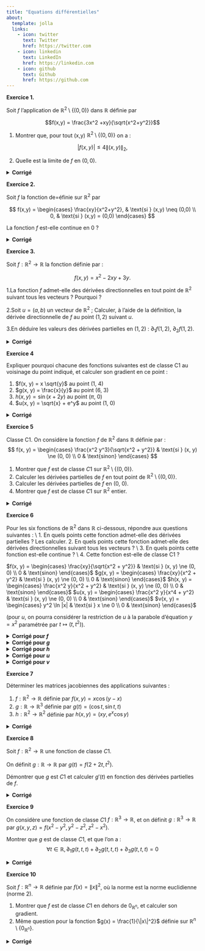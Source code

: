 ---
title: "Equations différentielles"
about:
  template: jolla
  links:
    - icon: twitter
      text: Twitter
      href: https://twitter.com
    - icon: linkedin
      text: LinkedIn
      href: https://linkedin.com
    - icon: github
      text: Github
      href: https://github.com
---

::: exercise-box
**Exercice 1.**

Soit $f$ l'application de $\mathbb{R}^2 \setminus \{(0, 0)\}$ dans $\mathbb{R}$ définie par

$$f(x,y) = \frac{3x^2 +xy}{\sqrt{x^2+y^2}}$$

1.  Montrer que, pour tout (x,y) \in $\mathbb{R}^2 \setminus \{(0, 0)\}$ on a :

$$|f(x,y)| \leq 4\|(x,y)\|_2 ,$$

2.  Quelle est la limite de $f$ en $(0,0)$.

<details>

<summary><strong>Corrigé</strong></summary>

1.  Pour tout $(x,y) \in \mathbb{R}^2$, on a:

$$ x^2 \leq x^2 +y^2 \Rightarrow \sqrt{x^2} \leq \sqrt{x^2+y^2} \Rightarrow |x| \leq \|(x,y)\|_2$$ ET de meme $|y| \leq \|(x,y)\|_2$. On en déduit, pour tout $(x,y) \neq (0,0)$:

\begin{align}
f(x,y) \leq \frac{3x^2 +xy}{\sqrt{x^2+y^2}} & \leq\frac{3|x|^2 +|x||y|}{\|(x,y)\|_2}\\
&  \leq \frac{3\|(x,y)\|_2^2 +\|(x,y)\|_2^2}{\|(x,y)\|_2} \leq \frac{4\|(x,y)\|_2^2}{\|(x,y)\|_2} \leq 4\|(x,y)\|_2.


\end{align}

2.  Comme $0 \leq |f(x,y)| \leq 4\|(x,y)\|_2$. Alors d'après le théorème de gendarmes on a :

$$ \lim_{(x,y) \to (0,0)}f(x,y) = 0$$

</details>
:::

::: exercise-box
**Exercice 2.**

Soit $f$ la fonction de=éfinie sur $\mathbb{R}^2$ par

$$ f(x,y) = 
\begin{cases} 
\frac{xy}{x^2+y^2}, & \text{si } (x,y) \neq (0,0) \\ 
0, & \text{si } (x,y) = (0,0) 
\end{cases} $$

La fonction $f$ est-elle continue en 0 ?

<details>

<summary><strong>Corrigé</strong></summary>

Prenons la suite $(u_n = (\frac{1}{n},\frac{1}{n}))_{n \in \mathbb{N}^*}$ qui tend vers $(0,0)$ lorsque $n$ tend vers $+ \infty$.

On vérifie, facilement que $f(u_n)=\frac{1}{2}$ pour tout n.

Donc, $$ \lim f(u_n) = \frac{1}{2} \neq 0 = f(0,0) = f(\lim (u_n)).$$ La fonction $f$ n'est pas donc continue en $(0,0)$.

</details>
:::

::: exercise-box
**Exercice 3.**

Soit $f : \mathbb{R}^2 \to \mathbb{R}$ la fonction définie par :

$$ f(x, y) = x^2 - 2xy + 3y. $$

1.La fonction $f$ admet-elle des dérivées directionnelles en tout point de $\mathbb{R}^2$ suivant tous les vecteurs ? \quad Pourquoi ?

2.Soit $u = (a, b)$ un vecteur de $\mathbb{R}^2$ ; Calculer, à l’aide de la définition, la dérivée directionnelle de $f$ au point $(1, 2)$ suivant $u$.

3.En déduire les valeurs des dérivées partielles en $(1, 2)$ : $\partial_1 f(1, 2)$, $\partial_2 f(1, 2)$.

<details>

<summary><strong>Corrigé</strong></summary>

1.  La fonction $f$ est polynomial, elle est donc de classe $C1$ sur $\mathbb{R}$ et possède des dérivées directionnelles en tout point de $\mathbb{R}^2$, suivant tout vecteur de $\mathbb{R}^2$.

2.  Par définition, $$ \partial_u f(1, 2) = \lim_{t \to 0} \frac{f((1, 2) + t(a, b)) - f(1, 2)}{t} $$ et donc, $$\partial_u f(1, 2) = \lim_{t \to 0} \frac{f(1 + at, 2 + bt) - f(1, 2)}{t} $$

Considérons la fonction à une seule variable, $\varphi(t) = f(1 + at, 2 + bt)$, alors $\partial_u f(1, 2) = \varphi'(0)$. On a : $$ \varphi(t) = (1 + at)^2 - 2(1 + at)(2 + bt) + 3(2 + bt) $$ $$ = 1 + 2at + a^2t^2 - 2(2 + (2a + b)t + abt^2) + 6 + 3bt $$ $$ = 3 + (-2a + b)t + (a^2 - 2ab)t^2 $$ et, par suite : $$ \partial_u f(1, 2) = \varphi'(0) = -2a + b $$

3.  Notons $(e_1 = (1, 0), e_2 = (0, 1))$ la base canonique de $\mathbb{R}^2$.

Les dérivées partielles sont les dérivées directionnelles suivant les vecteurs de la base canonique.

En utilisant la question précédente, on obtient donc : $$ \partial f / \partial x (1, 2) = \partial_1 f(1, 2) = \partial_{e1} f(1, 2) = -2 \cdot 1 + 0 = -2 $$ $$ \partial f / \partial y (1, 2) = \partial_2 f(1, 2) = \partial_{e2} f(1, 2) = -2 \cdot 0 + 1 = 1 $$

</details>
:::

::: exercise-box
**Exercice 4**

Expliquer pourquoi chacune des fonctions suivantes est de classe C1 au voisinage du point indiqué, et calculer son gradient en ce point :

1.  $f(x, y) = x \sqrt{y}$ au point (1, 4)
2.  $g(x, y) = \frac{x}{y}$ au point (6, 3)
3.  $h(x, y) = \sin(x + 2y)$ au point ($\pi$, 0)
4.  $u(x, y) = \sqrt{x} + e^y$ au point (1, 0)

<details>

<summary><strong>Corrigé</strong></summary>

Pour montrer que $f$ est de classe $C1$ au voisinage du point donné et pour calculer son gradient en ce point, nous devons d'abord vérifier que $f$ est différentiable et ensuite calculer ses dérivées partielles premières.

1.La fonction $f$ est continue en tout point du domaine où elle est définie puisque la racine carrée et la multiplication sont des opérations continues.

2.  

    -   $\frac{\partial f}{\partial x}(x, y) = \sqrt{y}$
    -   $\frac{\partial f}{\partial y}(x, y) = \frac{x}{2\sqrt{y}}$

Calculons les dérivées partielles en $(1, 4)$ : - $\frac{\partial f}{\partial x}(1, 4) = \sqrt{4} = 2$ - $\frac{\partial f}{\partial y}(1, 4) = \frac{1}{2\sqrt{4}} = \frac{1}{4}$

Le gradient de $f$ en $(1, 4)$ est donc : $$ \nabla f(1, 4) = \left( \frac{\partial f}{\partial x}(1, 4), \frac{\partial f}{\partial y}(1, 4) \right) = (2, \frac{1}{4}) $$

</details>
:::

::: exercise-box
**Exercice 5**

Classe C1. On considère la fonction $f$ de $\mathbb{R}^2$ dans $\mathbb{R}$ définie par : $$ f(x, y) = \begin{cases} \frac{x^2 y^3}{\sqrt{x^2 + y^2}} & \text{si } (x, y) \ne (0, 0) \\ 0 & \text{sinon} \end{cases} $$

1.  Montrer que $f$ est de classe $C1$ sur $\mathbb{R}^2 \setminus \{(0, 0)\}$.
2.  Calculer les dérivées partielles de $f$ en tout point de $\mathbb{R}^2 \setminus \{(0, 0)\}$.
3.  Calculer les dérivées partielles de $f$ en (0, 0).
4.  Montrer que $f$ est de classe $C1$ sur $\mathbb{R}^2$ entier.

<details>

<summary><strong>Corrigé</strong></summary>

1.  Notons tout d’abord que, sur $\mathbb{R}^2 \setminus \{(0, 0)\}$, la fonction $\| (x, y) \|_2 = \sqrt{x^2 + y^2}$ est composée de deux applications : $$ \mathbb{R}^2 \xrightarrow{\varphi} \mathbb{R}_+^* \xrightarrow{\psi} \mathbb{R}_+^* $$ $$ (x, y) \mapsto x^2 + y^2 $$ $$ t \mapsto \sqrt{t} $$ Puisque $\varphi$ est de classe $C1$ sur $\mathbb{R}^2 \setminus \{(0, 0)\}$ et à valeurs dans l’ouvert $\mathbb{R}_+^*$ et que $\psi$ est de classe $C1$ sur $\mathbb{R}_+^*$, $\| \cdot \|_2 = \psi \circ \varphi$ est de classe $C1$ sur $\mathbb{R}^2 \setminus \{(0, 0)\}$.

La fonction $f$ est donc un quotient de deux fonctions de classe $C1$, dont le dénominateur ne s’annule pas ; $f$ est donc de classe $C1$ sur $\mathbb{R}^2 \setminus \{(0, 0)\}$.

2.  Calculons les dérivées partielles sur $\mathbb{R}^2 \setminus \{(0, 0)\}$ : $$\partial f / \partial x = \frac{2x y^3 \sqrt{x^2 + y^2} - x^2 y^3 \frac{x}{\sqrt{x^2 + y^2}}}{(x^2 + y^2)} = \frac{2x y^3 (x^2 + y^2) - x^3 y^3}{(x^2 + y^2)^{3/2}} $$ Donc,$$\partial f / \partial x= \frac{x^3 y^3 + 2x y^5}{(x^2 + y^2)^{3/2}}$$ $$ \partial f / \partial y = \frac{3x^2 y^2 \sqrt{x^2 + y^2} - x^2 y^3 \frac{y}{\sqrt{x^2 + y^2}}}{(x^2 + y^2)} = \frac{3x^2 y^2 (x^2 + y^2) - x^2 y^4}{(x^2 + y^2)^{3/2}}$$ Donc,$$\partial f / \partial y= \frac{3x^4 y^2 + 2x^2 y^4}{(x^2 + y^2)^{3/2}} $$

3.  On a : $$ \partial f / \partial x (0, 0) = \lim_{t \to 0} \frac{f(t, 0) - f(0, 0)}{t} = 0 $$ $$ \partial f / \partial y (0, 0) = \lim_{t \to 0} \frac{f(0, t) - f(0, 0)}{t} = 0 $$

4.  Il suffit de montrer que les dérivées partielles sont toutes deux continues en (0, 0). On a : $$ \partial_1 f(x, y) = \begin{cases} \frac{x^3 y^3 + 2x y^5}{\| (x, y) \|_2^3} & \text{si } (x, y) \ne (0, 0) \\ 0 & \text{si } (x, y) = (0, 0) \end{cases} $$ $$ \partial_2 f(x, y) = \begin{cases} \frac{3x^4 y^2 + 2x^2 y^4}{\| (x, y) \|_2^3} & \text{si } (x, y) \ne (0, 0) \\ 0 & \text{si } (x, y) = (0, 0) \end{cases} $$ En majorant par la norme comme dans l’exercice 6, on trouve : $$ |\partial_1 f(x, y)| \leq \frac{|x|^3 |y|^3 + 2|x||y|^5}{\| (x, y) \|_2^3} \leq 3 \frac{\| (x, y) \|_2^6}{\| (x, y) \|_2^3} = \| (x, y) \|_2^3 $$ Donc $\lim_{(x, y) \to (0, 0)} \partial_1 f(x, y) = 0 = \partial_1 f(0, 0)$. La fonction $\partial_1 f$ est donc continue sur $\mathbb{R}^2$ entier.

On procède de même pour $\partial_2 f$ qui est aussi continue. La fonction $f$ est donc de classe $C1$ sur $\mathbb{R}^2$ entier.

</details>
:::

::: exercise-box
**Exercice 6**

Pour les six fonctions de $\mathbb{R}^2$ dans $\mathbb{R}$ ci-dessous, répondre aux questions suivantes : \\ 1. En quels points cette fonction admet-elle des dérivées partielles ? Les calculer. 2. En quels points cette fonction admet-elle des dérivées directionnelles suivant tous les vecteurs ? \\ 3. En quels points cette fonction est-elle continue ? \\ 4. Cette fonction est-elle de classe C1 ?

$f(x, y) = \begin{cases} \frac{xy}{\sqrt{x^2 + y^2}} & \text{si } (x, y) \ne (0, 0) \\ 0 & \text{sinon} \end{cases}$ $g(x, y) = \begin{cases} \frac{xy}{x^2 + y^2} & \text{si } (x, y) \ne (0, 0) \\ 0 & \text{sinon} \end{cases}$ $h(x, y) = \begin{cases} \frac{x^2 y}{x^2 + y^2} & \text{si } (x, y) \ne (0, 0) \\ 0 & \text{sinon} \end{cases}$ $u(x, y) = \begin{cases} \frac{x^2 y}{x^4 + y^2} & \text{si } (x, y) \ne (0, 0) \\ 0 & \text{sinon} \end{cases}$ $v(x, y) = \begin{cases} y^2 \ln |x| & \text{si } x \ne 0 \\ 0 & \text{sinon} \end{cases}$

(pour $u$, on pourra considérer la restriction de $u$ à la parabole d’équation $y = x^2$ paramétrée par $t \mapsto (t, t^2)$).

<details>

<summary><strong>Corrigé **pour** $f$ </strong></summary>

Cette fonction est de classe $C1$ sur $\mathbb{R}^2 \setminus \{(0, 0)\}$. Ses dérivées partielles sur $\mathbb{R}^2 \setminus \{(0, 0)\}$ valent : $$ \partial f / \partial x = \frac{y \sqrt{x^2 + y^2} - xy \frac{x}{\sqrt{x^2 + y^2}}}{x^2 + y^2} = \frac{y^3}{(x^2 + y^2)^{3/2}} $$ $$ \partial f / \partial y = \frac{x \sqrt{x^2 + y^2} - xy \frac{y}{\sqrt{x^2 + y^2}}}{x^2 + y^2} = \frac{x^3}{(x^2 + y^2)^{3/2}} $$ On calcule par ailleurs : $$ \partial f / \partial x (0, 0) = 0 $$ $$ \partial f / \partial y (0, 0) = 0 $$ La fonction $f$ admet donc des dérivées partielles en tout point de $\mathbb{R}^2$. Elle est continue en 0 puisque : $$ |f(x, y)| \leq \frac{|x||y|}{\| (x, y) \|_2} \leq \| (x, y) \|_2 \rightarrow_{(x,y) \to (0, 0)} 0 $$ En revanche, $f$ ne possède pas de dérivées directionnelles dans toutes les directions en (0, 0).

Par exemple, si $u = (1, 1)$ : $$ \partial_u f(0, 0) = \lim_{t \to 0} \frac{f(t, t) - f(0, 0)}{t} = \lim_{t \to 0} \frac{t^2}{t \sqrt{t^2}} = \lim_{t \to 0} \frac{t}{|t|} $$ qui n’est pas définie (tend vers 1 à droite et -1 à gauche).

Ainsi, $f$ n’est pas de classe $C1$ au voisinage de (0, 0).

</details>

<details>

<summary><strong>Corrigé **pour** $g$ </strong></summary>

Cette fonction est de classe $C1$ sur $\mathbb{R}^2 \setminus \{(0, 0)\}$. Ses dérivées partielles sur $\mathbb{R}^2 \setminus \{(0, 0)\}$ valent : $$ \partial g / \partial x (x, y) = \frac{y(x^2 + y^2) - xy(2x)}{(x^2 + y^2)^2} = \frac{-x^2 y + y^3}{(x^2 + y^2)^2} $$ $$ \partial g / \partial y (x, y) = \frac{x(x^2 + y^2) - xy(2y)}{(x^2 + y^2)^2} = \frac{x^3 - xy^2}{(x^2 + y^2)^2} $$ On calcule par ailleurs : $$ \partial g / \partial x (0, 0) = 0 $$ $$ \partial g / \partial y (0, 0) = 0 $$ La fonction $g$ admet donc des dérivées partielles en tout point de $\mathbb{R}^2$. Pourtant, $g$ n’est pas continue en 0 puisque $\lim_{n \to +\infty} g(1/n, 1/n) = 1/2 \neq g(0, 0) = 0$.

Elle n’est donc pas de classe $C1$ sur $\mathbb{R}^2$ entier.

Enfin, $g$ ne possède pas de dérivées directionnelles dans toutes les directions en (0, 0).

Par exemple, si $u = (1, 1)$ : $$ \partial_u g(0, 0) = \lim_{t \to 0} \frac{g(t, t) - g(0, 0)}{t} = \lim_{t \to 0} \frac{1}{2t} $$ qui n’est pas définie. Ainsi, $g$ n’est pas de classe $C1$ au voisinage de (0, 0).

</details>

<details>

<summary><strong>Corrigé **pour** $h$ </strong></summary>

Cette fonction est de classe $C1$ sur $\mathbb{R}^2 \setminus \{(0, 0)\}$.

Ses dérivées partielles sur $\mathbb{R}^2 \setminus \{(0, 0)\}$ valent : $$ \partial h / \partial x (x, y) = \frac{2xy(x^2 + y^2) - x^2 y(2x)}{(x^2 + y^2)^2} = \frac{2xy^3}{(x^2 + y^2)^2} $$ $$ \partial h / \partial y (x, y) = \frac{x^2(x^2 + y^2) - x^2 y(2y)}{(x^2 + y^2)^2} = \frac{x^4 - x^2 y^2}{(x^2 + y^2)^2} $$ On calcule par ailleurs, à l’aide de la définition : $$ \partial h / \partial x (0, 0) = 0 $$ $$ \partial h / \partial y (0, 0) = 0 $$ La fonction $h$ admet donc des dérivées partielles en tout point de $\mathbb{R}^2$.

Elle est continue en 0 puisque : $$ |h(x, y)| \leq \frac{|x|^2 |y|}{\| (x, y) \|_2^2} \leq \frac{\| (x, y) \|_2^3}{\| (x, y) \|_2^2} = \| (x, y) \|_2 \rightarrow_{(x,y) \to (0, 0)} 0 $$ La fonction $h$ possède des dérivées directionnelles dans toutes les directions en (0, 0).

Si $u = (a, b)$ est un vecteur non nul quelconque de $\mathbb{R}^2$, on a : $$ \partial_u h(0, 0) = \lim_{t \to 0} \frac{h(ta, tb) - h(0, 0)}{t} = \lim_{t \to 0} \frac{h(a, b)}{t^3} t t^2 = h(a, b) $$ En revanche, $h$ n’est pas de classe $C1$. \\ Si elle l’était, le développement de Taylor-Young à l’ordre 1 en (0, 0) impliquerait que $\partial_u=(a,b) h(0, 0) = a \partial_1 h(0, 0) + b \partial_2 h(0, 0) = 0$. Ce n’est pas le cas puisque, si $u = (1, 1)$ par exemple, $\partial_u h(0, 0) = h(1, 1) = 1/2$.

Pour montrer que $h$ n’est pas de classe $C1$, on peut aussi directement montrer que $\partial_1 h$ n’est pas continue en (0, 0), à l’aide de la suite $(1/n, 1/n)$ par exemple : $$ \lim_{n \to +\infty} \partial_1 h(1/n, 1/n) = \lim_{n \to +\infty} 1/2 \neq \partial_1 h(0, 0) $$

</details>

<details>

<summary><strong>Corrigé **pour** $u$ </strong></summary>

La fonction $u$ est de classe $C1$ sur $\mathbb{R}^2 \setminus \{(0, 0)\}$. \\ On peut montrer qu’elle n’est pas continue en (0, 0) en approchant l’origine le long de la parabole $y = x^2$.\\ Considérons par exemple la suite de points $p_n = (1/n, 1/n^2)$ qui est sur cette parabole et tend vers (0, 0). \\ On voit que $f(p_n) = 1/2$ qui ne tend pas vers 0 = $u(0, 0)$.\\ En revanche, $u$ possède des dérivées directionnelles suivant toutes les directions en (0, 0) puisque, si $v = (a, b)$ est un vecteur non nul, \[ \partial\*v u(0, 0) =\* \lim{t \to 0} \frac{u(ta, tab) - u(0, 0)}{t} = \lim\*{t\* \\to 0} \frac{t^3 ab}{t^3 (t^2 a^2 + b^2)} = \lim{t \to 0} \frac{ab}{t^2 a^2 + b^2} =

\begin{cases} 0 & \text{si } b = 0 \\ a/b & \text{sinon} \end{cases}

</details>

<details>

<summary><strong>Corrigé **pour** $v$ </strong></summary>

La fonction $v$ est de classe $C1$ sur $\mathbb{R}^* \times \mathbb{R}$.

Ses dérivées partielles sur $\mathbb{R}^* \times \mathbb{R}$ valent : $$ \partial v / \partial x (x, y) = \frac{y^2}{x} $$ $$ \partial v / \partial y (x, y) = 2y \ln |x| $$ En un point $(0, y)$, $y \ne 0$ de l’axe des ordonnées, on a : $$ \partial v / \partial x (0, y) = \lim_{t \to 0} \frac{v(t, y) - v(0, y)}{t} = \lim_{t \to 0} \frac{y^2 \ln |t|}{t} = -\infty $$ $$ \partial v / \partial y (0, y) = \lim_{t \to 0} \frac{v(0, y + t) - v(0, y)}{t} = 0 $$

La fonction $v$ n’admet donc pas de dérivée partielle par rapport à $x$ sur l’axe des abscisses privé de l’origine.

Elle admet des dérivées partielles en tout autre point de $\mathbb{R}^2$.

Cette fonction n’est pas continue sur l’axe des ordonnées privé de l’origine puisque $\lim_{n \to +\infty} y^2 \ln(1/n) = -\infty$.

Montrons qu’elle n’est pas non plus continue en 0.

Considérons la suite de points $p_n = (1/n, e^{-n^2})$.

Alors $p_n$ tend vers (0, 0) et $v(p_n) = (1/n)^2 \ln(e^{-n^2}) = -1$ pour tout $n$.

Sa limite est donc -1, différente de $v(0, 0) = 0$.

</details>
:::

::: exercise-box
**Exercice 7**

Déterminer les matrices jacobiennes des applications suivantes :

1.  $f : \mathbb{R}^2 \to \mathbb{R}$ définie par $f(x, y) = x \cos(y - x)$
2.  $g : \mathbb{R} \to \mathbb{R}^3$ définie par $g(t) = (\cos t, \sin t, t)$
3.  $h : \mathbb{R}^2 \to \mathbb{R}^2$ définie par $h(x, y) = (xy, e^x \cos y)$

<details>

<summary><strong>Corrigé</strong></summary>

On a :

$$
\begin{align}
J_f(x, y) &= \begin{bmatrix} \partial_1 f(x, y) & \partial_2 f(x, y) \end{bmatrix} \\
          &= \begin{bmatrix} \cos(y - x) + x \sin(y - x) & -x \sin(y - x) \end{bmatrix}
\end{align}
$$

$$ J_g(t) = \begin{bmatrix} g'_1(t) \\ g'_2(t) \\ g'_3(t) \end{bmatrix} = \begin{bmatrix} -\sin t \\ \cos t \\ 1 \end{bmatrix} $$ $$ J_h(x, y) = \begin{bmatrix} \partial_1 h_1(x, y) & \partial_2 h_1(x, y) \\ \partial_1 h_2(x, y) & \partial_2 h_2(x, y) \end{bmatrix} = \begin{bmatrix} y & x \\ e^x \cos y & -e^x \sin y \end{bmatrix} $$

</details>
:::

::: exercise-box
**Exercice 8**

Soit $f : \mathbb{R}^2 \to \mathbb{R}$ une fonction de classe $C1$.

On définit $g : \mathbb{R} \to \mathbb{R}$ par $g(t) = f(2 + 2t, t^2)$.

Démontrer que $g$ est $C1$ et calculer $g'(t)$ en fonction des dérivées partielles de $f$.

<details>

<summary><strong>Corrigé</strong></summary>

Notons $\varphi$ la fonction de $\mathbb{R}$ dans $\mathbb{R}^2$ dont les fonctions coordonnées sont $\varphi_1(t) = 2 + 2t$ et $\varphi_2(t) = t^2$. On a $g = f \circ \varphi$ et on peut appliquer la formule du cours :

$$
\begin{align}
g'(t) &= \partial_1 f(\varphi(t)) \varphi'_1(t) + \partial_2 f(\varphi(t)) \varphi'_2(t) \\
      &= 2 \partial_1 f(2 + 2t, t^2) + 2t \partial_2 f(2 + 2t, t^2)
\end{align}
$$

</details>
:::

::: exercise-box
**Exercice 9**

On considère une fonction de classe $C1$ $f : \mathbb{R}^3 \to \mathbb{R}$, et on définit $g : \mathbb{R}^3 \to \mathbb{R}$ par $g(x, y, z) = f(x^2 - y^2, y^2 - z^2, z^2 - x^2)$.

Montrer que $g$ est de classe $C1$, et que l’on a : $$ \forall t \in \mathbb{R}, \partial_1 g(t, t, t) + \partial_2 g(t, t, t) + \partial_3 g(t, t, t) = 0 $$

<details>

<summary><strong>Corrigé</strong></summary>

Considérons la fonction $\varphi$ de $\mathbb{R}$ dans $\mathbb{R}^3$ définie par $\varphi(t) = (t, t, t)$. Considérons la fonction composée $\psi(t) = g \circ \varphi$.

En appliquant la formule des fonctions composées, on a :

$$
\begin{align}
\psi'(t) &= \partial_1 g(\varphi(t)) \varphi'_1(t) + \partial_2 g(\varphi(t)) \varphi'_2(t) + \partial_3 g(\varphi(t)) \varphi'_3(t) \\
         &= \partial_1 g(\varphi(t)) + \partial_2 g(\varphi(t)) + \partial_3 g(\varphi(t))
\end{align}
$$

Mais par ailleurs,

$$ g \circ \varphi(t) = f(t^2 - t^2, t^2 - t^2, t^2 - t^2) = f(0, 0, 0) $$ en tout point $t$.

C’est donc une fonction constante, et sa dérivée est nulle.

</details>
:::

::: exercise-box
**Exercice 10**

Soit $f : \mathbb{R}^n \to \mathbb{R}$ définie par $f(x) = \|x\|^2$, où la norme est la norme euclidienne (norme 2).

1.  Montrer que $f$ est de classe $C1$ en dehors de $0_{\mathbb{R}^n}$, et calculer son gradient.
2.  Même question pour la fonction $g(x) = \frac{1}{\|x\|^2}$ définie sur $\mathbb{R}^n \setminus \{0_{\mathbb{R}^n}\}$.

<details>

<summary><strong>Corrigé</strong></summary>

Indication : utilise la composée de deux fonctions

</details>
:::
